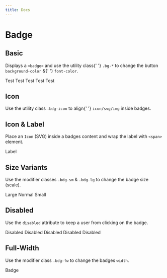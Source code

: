 ---
title: Docs
---


<div className='story-wrapper wrap'>
  <h1>Badge</h1>
  <h2>Basic</h2>
  <p>
    Displays a <code>&lt;badge&gt;</code> and use the utility class{' '}
    <code>.bg-*</code> to change the button <code>background-color</code> &{' '}
    <code>font-color</code>.
  </p>
  <div className='example-wrapper'>
    <Badge>Test</Badge>
    <Badge color={'info'}>Test</Badge>
    <Badge color={'success'}>Test</Badge>
    <Badge color={'warning'}>Test</Badge>
    <Badge color={'danger'}>Test</Badge>
  </div>
  <h2>Icon</h2>
  <p>
    Use the utility class <code>.bdg-icon</code> to align{' '}
    <code>icon/svg/img</code> inside badges.
  </p>
  <div className='example-wrapper'>
    <Badge>
      <Icon title='test' icon={'ps4'} size={20} />
    </Badge>
    <Badge className='bdg bdg-icon bg-info' aria-label='Icon-only Badge'>
      <Icon title='test' icon={'info'} size={20} />
    </Badge>
    <Badge className='bdg bdg-icon bg-success' aria-label='Icon-only Badge'>
      <Icon title='test' icon={'success'} size={20} />
    </Badge>
    <Badge className='bdg bdg-icon bg-warning' aria-label='Icon-only Badge'>
      <Icon title='test' icon={'question'} size={20} />
    </Badge>
    <Badge className='bdg bdg-icon bg-danger' aria-label='Icon-only Badge'>
      <Icon title='test' icon={'error'} size={20} />
    </Badge>
  </div>
  <h2>Icon & Label</h2>
  <p>
    Place an <code>Icon</code> (SVG) inside a badges content and wrap the
    label with <code>&lt;span&gt;</code> element.
  </p>
  <div className='example-wrapper'>
    <Badge className='bdg' aria-label='Icon-only Badge'>
      <Icon title='test' icon={'time'} size={16} />
      <span>Label</span>
    </Badge>
  </div>
  <h2>Size Variants</h2>
  <p>
    Use the modifier classes <code>.bdg-sm</code> & <code>.bdg-lg</code> to
    change the badge size (scale).
  </p>
  <div className='example-wrapper'>
    <Badge size={'lg'}>Large</Badge>
    <Badge>Normal</Badge>
    <Badge size={'sm'}>Small</Badge>
  </div>
  <h2>Disabled</h2>
  <p>
    Use the <code>disabled</code> attribute to keep a user from clicking on
    the badge.
  </p>
  <div className='example-wrapper'>
    <Badge disabled>Disabled</Badge>
    <Badge color={'info'} disabled>
      Disabled
    </Badge>
    <Badge color={'success'} disabled>
      Disabled
    </Badge>
    <Badge color={'warning'} disabled>
      Disabled
    </Badge>
    <Badge color={'danger'} disabled>
      Disabled
    </Badge>
  </div>
  <h2>Full-Width</h2>
  <p>
    Use the modifier class <code>.bdg-fw</code> to change the badges
    <code>width</code>.
  </p>
  <div className='example-wrapper'>
    <Badge fullWidth>Badge</Badge>
  </div>
</div>
